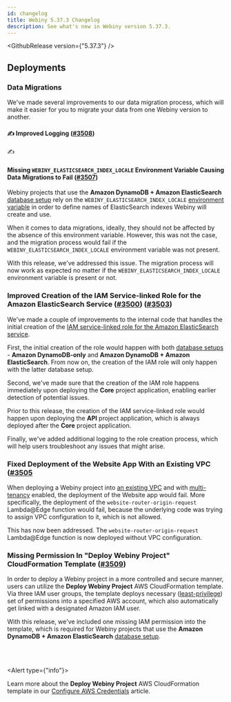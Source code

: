 ```yaml
---
id: changelog
title: Webiny 5.37.3 Changelog
description: See what's new in Webiny version 5.37.3.
---
```


<GithubRelease version={"5.37.3"} />

## Deployments

### Data Migrations

We've made several improvements to our data migration process, which will make it easier for you to migrate your data from one Webiny version to another.

#### ✍️ Improved Logging ([#3508](https://github.com/webiny/webiny-js/pull/3508))

✍️

#### Missing `WEBINY_ELASTICSEARCH_INDEX_LOCALE` Environment Variable Causing Data Migrations to Fail  ([#3507](https://github.com/webiny/webiny-js/pull/3507))

Webiny projects that use the **Amazon DynamoDB + Amazon ElasticSearch** [database setup](/docs/{exact:5.37.x}/architecture/introduction#different-database-setups) rely on the `WEBINY_ELASTICSEARCH_INDEX_LOCALE` [environment variable](/docs/{exact:5.37.x}/core-development-concepts/extending-and-customizing/how-to-change-elasticsearch-index-name-to-contain-locale) in order to define names of ElasticSearch indexes Webiny will create and use.

When it comes to data migrations, ideally, they should not be affected by the absence of this environment variable. However, this was not the case, and the migration process would fail if the `WEBINY_ELASTICSEARCH_INDEX_LOCALE` environment variable was not present.

With this release, we've addressed this issue. The migration process will now work as expected no matter if the `WEBINY_ELASTICSEARCH_INDEX_LOCALE` environment variable is present or not.


### Improved Creation of the IAM Service-linked Role for the Amazon ElasticSearch Service ([#3500](https://github.com/webiny/webiny-js/pull/3500)) ([#3503](https://github.com/webiny/webiny-js/pull/3503))

We've made a couple of improvements to the internal code that handles the initial creation of the [IAM service-linked role for the Amazon ElasticSearch service](https://docs.aws.amazon.com/opensearch-service/latest/developerguide/slr.html).

First, the initial creation of the role would happen with both [database setups](/docs/{exact:5.37.x}/architecture/introduction#different-database-setups) - **Amazon DynamoDB-only** and **Amazon DynamoDB + Amazon ElasticSearch**. From now on, the creation of the IAM role will only happen with the latter database setup.

Second, we've made sure that the creation of the IAM role happens immediately upon deploying the **Core** project application, enabling earlier detection of potential issues. 

<Alert type="info">

  Prior to this release, the creation of the IAM service-linked role would happen upon deploying the **API** project application, which is always deployed after the **Core** project application. 

</Alert>

Finally, we've added additional logging to the role creation process, which will help users troubleshoot any issues that might arise.

### Fixed Deployment of the Website App With an Existing VPC ([#3505](https://github.com/webiny/webiny-js/pull/3505)

When deploying a Webiny project into [an existing VPC](/docs/{version}/enterprise/use-existing-amazon-vpc) and with [multi-tenancy](/docs/{version}/enterprise/multi-tenancy) enabled, the deployment of the Website app would fail. More specifically, the deployment of the `website-router-origin-request` Lambda@Edge function would fail, because the underlying code was trying to assign VPC configuration to it, which is not allowed.

This has now been addressed. The `website-router-origin-request` Lambda@Edge function is now deployed without VPC configuration.

### Missing Permission In "Deploy Webiny Project" CloudFormation Template ([#3509](https://github.com/webiny/webiny-js/pull/3509)) 

In order to deploy a Webiny project in a more controlled and secure manner, users can utilize the **Deploy Webiny Project** AWS CloudFormation template. Via three IAM user groups, the template deploys necessary ([least-privilege](https://en.wikipedia.org/wiki/Principle_of_least_privilege)) set of permissions into a specified AWS account, which also automatically get linked with a designated Amazon IAM user.

With this release, we've included one missing IAM permission into the template, which is required for Webiny projects that use the **Amazon DynamoDB + Amazon ElasticSearch** [database setup](/docs/{exact:5.37.x}/architecture/introduction#different-database-setups).

<br/>
<br/>

<Alert type={"info"}>

  Learn more about the **Deploy Webiny Project** AWS CloudFormation template in our [Configure AWS Credentials](/docs/{exact:5.37.x}/infrastructure/aws/configure-aws-credentials#deploy-webiny-project-aws-cloud-formation-template) article.
  
</Alert> 
